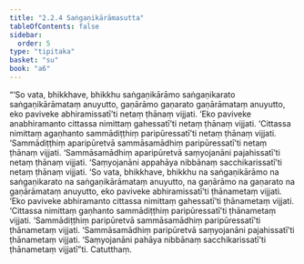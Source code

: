 ```yaml
---
title: "2.2.4 Saṅgaṇikārāmasutta"
tableOfContents: false
sidebar:
  order: 5
type: "tipitaka"
basket: "su"
book: "a6"
---
```



<DynamicBreadcrumb />

<Division number="68" book="a6" bookNo="16" page="369">

<Paragraph number="627" book="a6">
“‘So vata, bhikkhave, bhikkhu saṅgaṇikārāmo saṅgaṇikarato saṅgaṇikārāmataṃ anuyutto, gaṇārāmo gaṇarato gaṇārāmataṃ anuyutto, eko paviveke abhiramissatī’ti netaṃ ṭhānaṃ vijjati. ‘Eko paviveke anabhiramanto cittassa nimittaṃ gahessatī’ti netaṃ ṭhānaṃ vijjati. ‘Cittassa nimittaṃ agaṇhanto sammādiṭṭhiṃ paripūressatī’ti netaṃ ṭhānaṃ vijjati. ‘Sammādiṭṭhiṃ aparipūretvā sammāsamādhiṃ paripūressatī’ti netaṃ ṭhānaṃ vijjati. ‘Sammāsamādhiṃ aparipūretvā saṃyojanāni pajahissatī’ti netaṃ ṭhānaṃ vijjati. ‘Saṃyojanāni appahāya nibbānaṃ sacchikarissatī’ti netaṃ ṭhānaṃ vijjati.
</Paragraph>

<Paragraph number="628" book="a6">
‘So vata, bhikkhave, bhikkhu na saṅgaṇikārāmo na saṅgaṇikarato na saṅgaṇikārāmataṃ anuyutto, na gaṇārāmo na gaṇarato na gaṇārāmataṃ anuyutto, eko paviveke abhiramissatī’ti ṭhānametaṃ vijjati. ‘Eko paviveke abhiramanto cittassa nimittaṃ gahessatī’ti ṭhānametaṃ vijjati. ‘Cittassa nimittaṃ gaṇhanto sammādiṭṭhiṃ paripūressatī’ti ṭhānametaṃ vijjati. ‘Sammādiṭṭhiṃ paripūretvā sammāsamādhiṃ paripūressatī’ti ṭhānametaṃ vijjati. ‘Sammāsamādhiṃ paripūretvā saṃyojanāni pajahissatī’ti ṭhānametaṃ vijjati. ‘Saṃyojanāni pahāya nibbānaṃ sacchikarissatī’ti ṭhānametaṃ vijjatī”ti.

</Paragraph>
</Division>

<Paragraph number="629" type="center" book="a6">
Catutthaṃ.
</Paragraph>